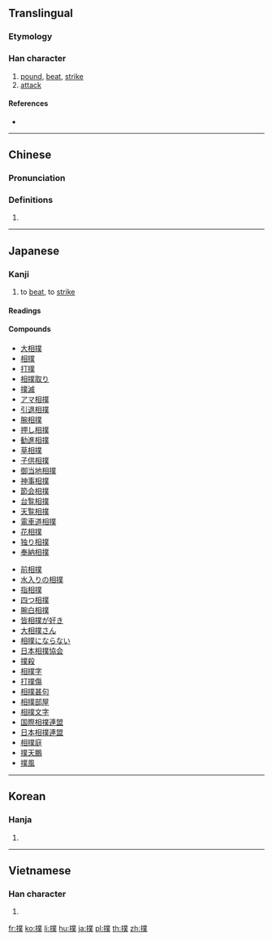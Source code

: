 {{also|扑|攴}}
==Translingual==

===Etymology===
{{Han compound|手|菐|c1=s|c2=p|t1=hand|ls=psc}}

===Han character===
{{Han char|rn=64|rad=手|as=12|sn=15|four=52034|canj=QTCO|ids=⿰扌菐}}

# [[pound]], [[beat]], [[strike]]
# [[attack]]

====References====
* {{Han ref|kx=0457.020|dkj=12755|dj=0805.180|hdz=31956.040|uh=64B2|ud=25778|bh=BCB3|bd=48307}}

----

==Chinese==
{{zh-forms|s=扑}}

===Pronunciation===
{{zh-pron
|m=pū
|c=puk1,pok3
|h=pfs=phu
|md=
|mn=phok
|w=
|mc=y
|oc=y
|cat=
}}

===Definitions===
{{zh-hanzi}}

# {{rfdef|lang=zh}}

----

==Japanese==

===Kanji===
{{ja-kanji|grade=c|rs=手12}}

# to [[beat]], to [[strike]]

====Readings====
{{ja-readings
|goon=[[ほく]] (hoku) {{non-joyo-reading}}
|kanon=[[ほく]] (hoku) {{non-joyo-reading}}
|kanyoon=[[ぼく]] (boku)
|kun=[[うつ]] ([[撲つ]], utsu) {{non-joyo-reading}}
}}

====Compounds====
{{der-top|Compounds}}
* [[大相撲]]
* [[相撲]]
* [[打撲]]
* [[相撲取り]]
* [[撲滅]]
* [[アマ相撲]]
* [[引退相撲]]
* [[腕相撲]]
* [[押し相撲]]
* [[勧進相撲]]
* [[草相撲]]
* [[子供相撲]]
* [[御当地相撲]]
* [[神事相撲]]
* [[節会相撲]]
* [[台覧相撲]]
* [[天覧相撲]]
* [[電車道相撲]]
* [[花相撲]]
* [[独り相撲]]
* [[奉納相撲]]
{{der-mid}}
* [[前相撲]]
* [[水入りの相撲]]
* [[指相撲]]
* [[四つ相撲]]
* [[腕白相撲]]
* [[皆相撲が好き]]
* [[大相撲さん]]
* [[相撲にならない]]
* [[日本相撲協会]]
* [[撲殺]]
* [[相撲字]]
* [[打撲傷]]
* [[相撲甚句]]
* [[相撲部屋]]
* [[相撲文字]]
* [[国際相撲連盟]]
* [[日本相撲連盟]]
* [[相撲庭]]
* [[撲天鵬]]
* [[撲風]]
{{der-bottom}}

----

==Korean==

===Hanja===
{{ko-hanja|hangeul=[[박]], [[복]]|eumhun=|rv=bak, bok|mr=pak, pok|y=pak, pok}}

# {{defn|lang=ko|sort=手12}}

----

==Vietnamese==

===Han character===
{{vi-hantu|[[vục]], [[buộc]], [[phác]], [[phốc]], [[vọc]]|rs=手12}}

# {{defn|lang=vi|sort=手12}}

[[fr:撲]]
[[ko:撲]]
[[li:撲]]
[[hu:撲]]
[[ja:撲]]
[[pl:撲]]
[[th:撲]]
[[zh:撲]]